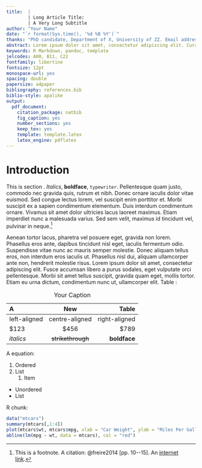 ```yaml
---
title:  | 
        | Long Article Title: 
        | A Very Long Subtitle
author: "Your Name"
date: "`r format(Sys.time(), '%d %B %Y')`"
thanks: "PhD candidate, Department of X, University of ZZ. Email address: [your@email.com](mailto:your@email.com). I would like to thank ... for their helpful comments and suggestions. The usual disclaimer applies.  All data, code and information required to replicate this study are available at the following web address: <https://github.com/danilofreire/rmarkdown-article-template>."
abstract: Lorem ipsum dolor sit amet, consectetur adipiscing elit. Curabitur vitae blandit ligula. Phasellus quis elit venenatis, suscipit lacus sed, pellentesque risus. Proin vitae sapien id enim ultrices pretium ac eget risus. Curabitur eget elit feugiat, congue orci sit amet, porttitor libero. Vestibulum volutpat mauris tellus. Proin accumsan, velit ut feugiat pulvinar, augue urna iaculis magna, et iaculis mi nunc vitae justo. Nulla enim dui, elementum sit amet pharetra quis, tempus vitae nisl.
keywords: R Markdown, pandoc, template
jelcodes: A00, B11, C22
fontfamily: libertine
fontsize: 12pt
monospace-url: yes
spacing: double
papersize: a4paper
bibliography: references.bib
biblio-style: apalike
output:
  pdf_document:
    citation_package: natbib
    fig_caption: yes
    number_sections: yes
    keep_tex: yes
    template: template.latex
    latex_engine: pdflatex
---
```


# Introduction\label{intro}

\setlength{\parindent}{1cm}
\setlength{\parskip}{0pt}

This is section \ref{intro}. *Italics*, **boldface**, `typewriter`. Pellentesque quam justo, commodo nec gravida quis, rutrum et nibh. Donec ornare iaculis dolor vitae euismod. Sed congue lectus lorem, vel suscipit enim porttitor et. Morbi suscipit ex a sapien condimentum elementum. Duis interdum condimentum ornare. Vivamus sit amet dolor ultricies lacus laoreet maximus. Etiam imperdiet nunc a malesuada varius. Sed sem velit, maximus id tincidunt vel, pulvinar in neque.[^fn-1]

[^fn-1]: This is a footnote. A citation: @freire2014 [pp. 10--15]. An [internet link](http://github.com/danilofreire).

Aenean tortor lacus, pharetra vel posuere eget, gravida non lorem. Phasellus eros ante, dapibus tincidunt nisl eget, iaculis fermentum odio. Suspendisse vitae nunc ac mauris semper molestie. Donec aliquam tellus eros, non interdum eros iaculis ut. Phasellus nisl dui, aliquam ullamcorper ante non, hendrerit molestie risus. Lorem ipsum dolor sit amet, consectetur adipiscing elit. Fusce accumsan libero a purus sodales, eget vulputate orci pellentesque. Morbi sit amet tellus suscipit, gravida quam eget, mollis tortor. Etiam eu urna dictum, condimentum nunc ut, ullamcorper elit. Table \ref{tab:tab1}:

| A            | New              | Table          |
|:-------------|:----------------:|---------------:|
|left-aligned  |centre-aligned    |right-aligned   |
|$123          |$456              |$789            |
|*italics*     |~~strikethrough~~ |**boldface**    |

Table: Your Caption\label{tab:tab1}

A \LaTeX \hspace{.005cm} equation: 

\begin{equation}
Y = \beta_{0} + \beta_{1} X + \epsilon
\end{equation}

1. Ordered
2. List
    1. Item

* Unordered
* List

\newpage

R chunk: 

```r
data("mtcars")
summary(mtcars[,1:4])
plot(mtcars$wt, mtcars$mpg, xlab = "Car Weight", ylab = "Miles Per Gallon", pch = 19)
abline(lm(mpg ~ wt, data = mtcars), col = "red")
```

\newpage
\setlength{\parindent}{0cm}
\setlength{\parskip}{6pt}

